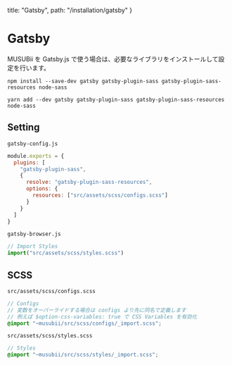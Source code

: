   title: "Gatsby",
  path: "/installation/gatsby"
}

# Gatsby

MUSUBii を Gatsby.js で使う場合は、必要なライブラリをインストールして設定を行います。

```
npm install --save-dev gatsby gatsby-plugin-sass gatsby-plugin-sass-resources node-sass
```

```
yarn add --dev gatsby gatsby-plugin-sass gatsby-plugin-sass-resources node-sass
```

## Setting

`gatsby-config.js`

```js
module.exports = {
  plugins: [
    "gatsby-plugin-sass",
    {
      resolve: "gatsby-plugin-sass-resources",
      options: {
        resources: ["src/assets/scss/configs.scss"]
      }
    }
  ]
}
```

`gatsby-browser.js`

```js
// Import Styles
import("src/assets/scss/styles.scss")
```

## SCSS

`src/assets/scss/configs.scss`

```scss
// Configs
// 変数をオーバーライドする場合は configs より先に同名で定義します
// 例えば $option-css-variables: true で CSS Variables を有効化
@import "~musubii/src/scss/configs/_import.scss";
```

`src/assets/scss/styles.scss`

```scss
// Styles
@import "~musubii/src/scss/styles/_import.scss";
```

